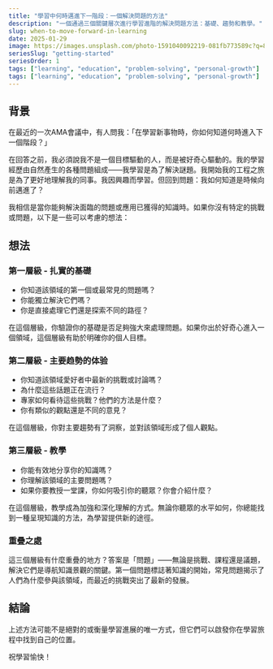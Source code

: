 ```yaml
---
title: "學習中何時邁進下一階段：一個解決問題的方法"
description: "一個通過三個關鍵層次進行學習進階的解決問題方法：基礎、趨勢和教學。"
slug: when-to-move-forward-in-learning
date: 2025-01-29
image: https://images.unsplash.com/photo-1591040092219-081fb773589c?q=80&w=2940&auto=format&fit=crop&ixlib=rb-4.0.3&ixid=M3wxMjA3fDB8MHxwaG90by1wYWdlfHx8fGVufDB8fHx8fA%3D%3D
seriesSlug: "getting-started"
seriesOrder: 1
tags: ["learning", "education", "problem-solving", "personal-growth"]
tags: ["learning", "education", "problem-solving", "personal-growth"]
---
```


## 背景
在最近的一次AMA會議中，有人問我：「在學習新事物時，你如何知道何時進入下一個階段？」

在回答之前，我必須說我不是一個目標驅動的人，而是被好奇心驅動的。我的學習經歷由自然產生的各種問題組成——我學習是為了解決謎題。我開始我的工程之旅是為了更好地理解我的同事。我因興趣而學習。但回到問題：我如何知道是時候向前邁進了？

我相信是當你能夠解決面臨的問題或應用已獲得的知識時。如果你沒有特定的挑戰或問題，以下是一些可以考慮的想法：

## 想法
### 第一層級 - 扎實的基礎

- 你知道該領域的第一個或最常見的問題嗎？
- 你能獨立解決它們嗎？
- 你是直接處理它們還是探索不同的路徑？

在這個層級，你驗證你的基礎是否足夠強大來處理問題。如果你出於好奇心進入一個領域，這個層級有助於明確你的個人目標。

### 第二層級 - 主要趋勢的体验

- 你知道該領域愛好者中最新的挑戰或討論嗎？
- 為什麼這些話題正在流行？
- 專家如何看待這些挑戰？他們的方法是什麼？
- 你有類似的觀點還是不同的意見？

在這個層級，你對主要趨勢有了洞察，並對該領域形成了個人觀點。

### 第三層級 - 教學

- 你能有效地分享你的知識嗎？
- 你理解該領域的主要問題嗎？
- 如果你要教授一堂課，你如何吸引你的聽眾？你會介紹什麼？

在這個層級，教學成為加強和深化理解的方式。無論你聽眾的水平如何，你總能找到一種呈現知識的方法，為學習提供新的途徑。

### 重疊之處
這三個層級有什麼重疊的地方？答案是「問題」——無論是挑戰、課程還是議題，解決它們是導航知識景觀的關鍵。第一個問題標誌著知識的開始，常見問題揭示了人們為什麼參與該領域，而最近的挑戰突出了最新的發展。

## 結論

上述方法可能不是絕對的或衡量學習進展的唯一方式，但它們可以啟發你在學習旅程中找到自己的位置。

祝學習愉快！ 